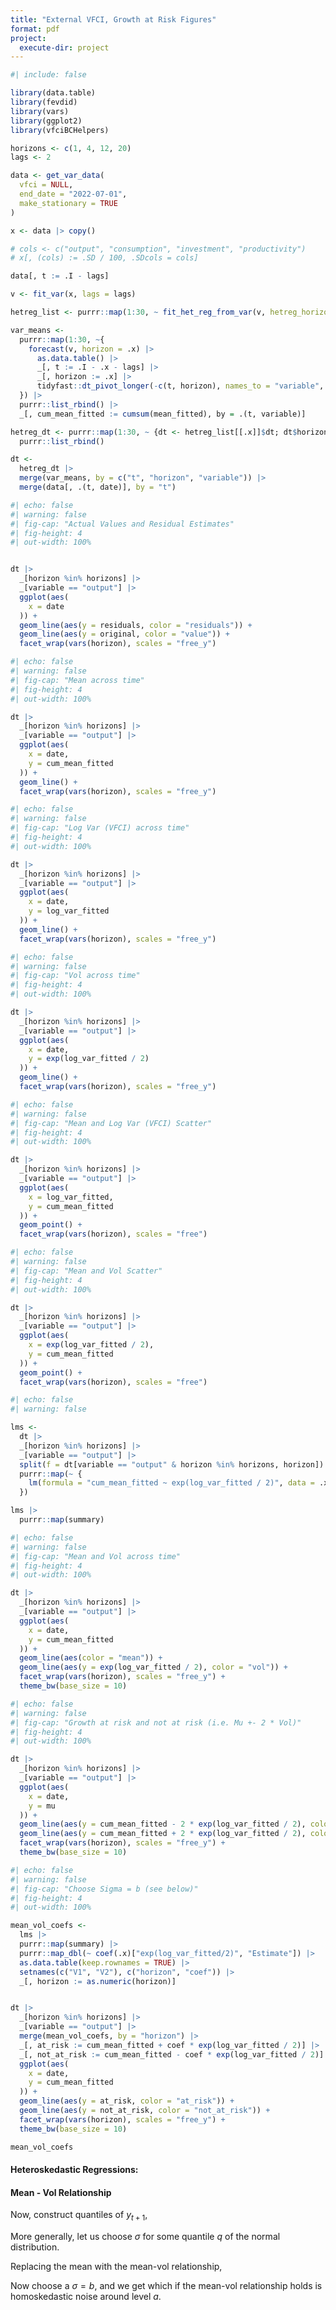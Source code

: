 ```yaml
---
title: "External VFCI, Growth at Risk Figures"
format: pdf
project:
  execute-dir: project
---
```


```r
#| include: false

library(data.table)
library(fevdid)
library(vars)
library(ggplot2)
library(vfciBCHelpers)
```

```r
horizons <- c(1, 4, 12, 20)
lags <- 2

data <- get_var_data(
  vfci = NULL,
  end_date = "2022-07-01",
  make_stationary = TRUE
)

x <- data |> copy()

# cols <- c("output", "consumption", "investment", "productivity")
# x[, (cols) := .SD / 100, .SDcols = cols]

data[, t := .I - lags]

v <- fit_var(x, lags = lags)

hetreg_list <- purrr::map(1:30, ~ fit_het_reg_from_var(v, hetreg_horizon = .x))

var_means <-
  purrr::map(1:30, ~{
    forecast(v, horizon = .x) |>
      as.data.table() |>
      _[, t := .I - .x - lags] |>
      _[, horizon := .x] |>
      tidyfast::dt_pivot_longer(-c(t, horizon), names_to = "variable", values_to = "mean_fitted")
  }) |>
  purrr::list_rbind() |>
  _[, cum_mean_fitted := cumsum(mean_fitted), by = .(t, variable)]

hetreg_dt <- purrr::map(1:30, ~ {dt <- hetreg_list[[.x]]$dt; dt$horizon <- .x; dt}) |>
  purrr::list_rbind()

dt <-
  hetreg_dt |>
  merge(var_means, by = c("t", "horizon", "variable")) |>
  merge(data[, .(t, date)], by = "t")
```


```r
#| echo: false
#| warning: false
#| fig-cap: "Actual Values and Residual Estimates"
#| fig-height: 4
#| out-width: 100%


dt |>
  _[horizon %in% horizons] |>
  _[variable == "output"] |>
  ggplot(aes(
    x = date
  )) +
  geom_line(aes(y = residuals, color = "residuals")) +
  geom_line(aes(y = original, color = "value")) +
  facet_wrap(vars(horizon), scales = "free_y")

```

```r
#| echo: false
#| warning: false
#| fig-cap: "Mean across time"
#| fig-height: 4
#| out-width: 100%

dt |>
  _[horizon %in% horizons] |>
  _[variable == "output"] |>
  ggplot(aes(
    x = date,
    y = cum_mean_fitted
  )) +
  geom_line() +
  facet_wrap(vars(horizon), scales = "free_y")

```

```r
#| echo: false
#| warning: false
#| fig-cap: "Log Var (VFCI) across time"
#| fig-height: 4
#| out-width: 100%

dt |>
  _[horizon %in% horizons] |>
  _[variable == "output"] |>
  ggplot(aes(
    x = date,
    y = log_var_fitted
  )) +
  geom_line() +
  facet_wrap(vars(horizon), scales = "free_y")

```

```r
#| echo: false
#| warning: false
#| fig-cap: "Vol across time"
#| fig-height: 4
#| out-width: 100%

dt |>
  _[horizon %in% horizons] |>
  _[variable == "output"] |>
  ggplot(aes(
    x = date,
    y = exp(log_var_fitted / 2)
  )) +
  geom_line() +
  facet_wrap(vars(horizon), scales = "free_y")

```

```r
#| echo: false
#| warning: false
#| fig-cap: "Mean and Log Var (VFCI) Scatter"
#| fig-height: 4
#| out-width: 100%

dt |>
  _[horizon %in% horizons] |>
  _[variable == "output"] |>
  ggplot(aes(
    x = log_var_fitted,
    y = cum_mean_fitted
  )) +
  geom_point() +
  facet_wrap(vars(horizon), scales = "free")

```

```r
#| echo: false
#| warning: false
#| fig-cap: "Mean and Vol Scatter"
#| fig-height: 4
#| out-width: 100%

dt |>
  _[horizon %in% horizons] |>
  _[variable == "output"] |>
  ggplot(aes(
    x = exp(log_var_fitted / 2),
    y = cum_mean_fitted
  )) +
  geom_point() +
  facet_wrap(vars(horizon), scales = "free")

```

\newpage

```r
#| echo: false
#| warning: false

lms <-
  dt |>
  _[horizon %in% horizons] |>
  _[variable == "output"] |>
  split(f = dt[variable == "output" & horizon %in% horizons, horizon]) |>
  purrr::map(~ {
    lm(formula = "cum_mean_fitted ~ exp(log_var_fitted / 2)", data = .x)
  })

lms |>
  purrr::map(summary)

```


```r
#| echo: false
#| warning: false
#| fig-cap: "Mean and Vol across time"
#| fig-height: 4
#| out-width: 100%

dt |>
  _[horizon %in% horizons] |>
  _[variable == "output"] |>
  ggplot(aes(
    x = date,
    y = cum_mean_fitted
  )) +
  geom_line(aes(color = "mean")) +
  geom_line(aes(y = exp(log_var_fitted / 2), color = "vol")) +
  facet_wrap(vars(horizon), scales = "free_y") +
  theme_bw(base_size = 10)

```

```r
#| echo: false
#| warning: false
#| fig-cap: "Growth at risk and not at risk (i.e. Mu +- 2 * Vol)"
#| fig-height: 4
#| out-width: 100%

dt |>
  _[horizon %in% horizons] |>
  _[variable == "output"] |>
  ggplot(aes(
    x = date,
    y = mu
  )) +
  geom_line(aes(y = cum_mean_fitted - 2 * exp(log_var_fitted / 2), color = "at_risk")) +
  geom_line(aes(y = cum_mean_fitted + 2 * exp(log_var_fitted / 2), color = "not_at_risk")) +
  facet_wrap(vars(horizon), scales = "free_y") +
  theme_bw(base_size = 10)

```

```r
#| echo: false
#| warning: false
#| fig-cap: "Choose Sigma = b (see below)"
#| fig-height: 4
#| out-width: 100%

mean_vol_coefs <-
  lms |>
  purrr::map(summary) |>
  purrr::map_dbl(~ coef(.x)["exp(log_var_fitted/2)", "Estimate"]) |>
  as.data.table(keep.rownames = TRUE) |>
  setnames(c("V1", "V2"), c("horizon", "coef")) |>
  _[, horizon := as.numeric(horizon)]


dt |>
  _[horizon %in% horizons] |>
  _[variable == "output"] |>
  merge(mean_vol_coefs, by = "horizon") |>
  _[, at_risk := cum_mean_fitted + coef * exp(log_var_fitted / 2)] |>
  _[, not_at_risk := cum_mean_fitted - coef * exp(log_var_fitted / 2)] |>
  ggplot(aes(
    x = date,
    y = cum_mean_fitted
  )) +
  geom_line(aes(y = at_risk, color = "at_risk")) +
  geom_line(aes(y = not_at_risk, color = "not_at_risk")) +
  facet_wrap(vars(horizon), scales = "free_y") +
  theme_bw(base_size = 10)

```

```r

mean_vol_coefs

```

\newpage

#### Heteroskedastic Regressions:
\begin{align}
y_{t+1} &= \beta_0 + \beta R_t + \epsilon_{t+1}
\\
\log(\widehat{\epsilon_{t+1}^2}) &= \gamma_0 + \gamma R_t + \eta_{t+1}
\\
\text{VFCI}_{t+1} &= \widehat{\log(\widehat{\epsilon_{t+1}^2})}
\end{align}

#### Mean - Vol Relationship
\begin{align}
\widehat{y}_{t+1} &= a + b \exp(\widehat{\text{VFCI}}_{t+1}) + c_{t+1}
\end{align}

Now, construct quantiles of $y_{t+1}$,
\begin{align*}
\widehat{y}_{t+1}^{\text{q05}} &= \widehat{y}_{t+1} - 1.96 \cdot \exp(\widehat{\text{VFCI}}_{t+1})
\end{align*}

More generally, let us choose $\sigma$ for some quantile $q$ of the normal distribution.
\begin{align*}
\widehat{y}_{t+1}^{\text{q}} &= \widehat{y}_{t+1} - \sigma \cdot \exp(\widehat{\text{VFCI}}_{t+1})
\end{align*}

Replacing the mean with the mean-vol relationship,
\begin{align*}
\widehat{y}_{t+1}^{\text{q}} &= a + b \exp(\widehat{\text{VFCI}}_{t+1}) + c_{t+1} - \sigma \cdot \exp(\widehat{\text{VFCI}}_{t+1})
\end{align*}

Now choose a $\sigma = b$, and we get
\begin{align}
\widehat{y}_{t+1}^{\text{q}^*} &= a + c_{t+1}
\end{align}
which if the mean-vol relationship holds is homoskedastic noise around level $a$.